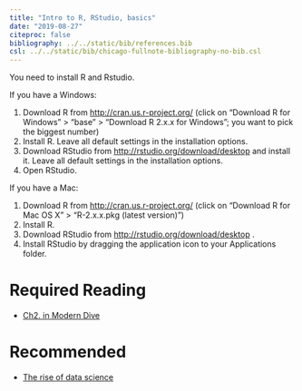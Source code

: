 ---
title: "Intro to R, RStudio, basics"
date: "2019-08-27"
citeproc: false
bibliography: ../../static/bib/references.bib
csl: ../../static/bib/chicago-fullnote-bibliography-no-bib.csl
---


You need to install R and Rstudio. 

If you have a Windows:

1. Download R from [http://cran.us.r-project.org/](http://cran.us.r-project.org/) (click on “Download R for Windows” > “base” > “Download R 2.x.x for Windows”; you want to pick the biggest number)
2. Install R. Leave all default settings in the installation options.
3. Download RStudio from [http://rstudio.org/download/desktop](http://rstudio.org/download/desktop) and install it. Leave all default settings in the installation options.
4. Open RStudio.


If you have a Mac:

1. Download R from [http://cran.us.r-project.org/](http://cran.us.r-project.org/) (click on “Download R for Mac OS X” > “R-2.x.x.pkg (latest version)”)
2. Install R.
3. Download RStudio from [http://rstudio.org/download/desktop](http://rstudio.org/download/desktop) .
4. Install RStudio by dragging the application icon to your Applications folder.


# Required Reading

- <i class="fas fa-book"></i> [Ch2. in Modern Dive](https://moderndive.com/2-getting-started.html)


# Recommended

- <i class="fa fa-external-link-square-alt" aria-hidden="true"></i> [The rise of data science](https://datasmart.ash.harvard.edu/news/article/the-rise-of-the-data-scientists-611)